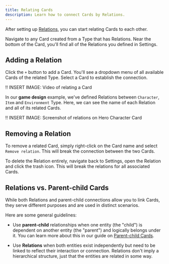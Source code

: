 ```yaml
---
title: Relating Cards
description: Learn how to connect Cards by Relations.
---
```


After setting up [Relations](/cards/relations/defining-relations), you can start relating Cards to each other.

Navigate to any Card created from a Type that has Relations. Near the bottom of the Card, you'll find all of the Relations you defined in Settings.

## Adding a Relation

Click the `+` button to add a Card. You'll see a dropdown menu of all available Cards of the related Type. Select a Card to establish the connection.

!! INSERT IMAGE: Video of relating a Card

In our **game design** example, we've defined Relations between `Character`, `Item` and `Environment` Type. Here, we can see the name of each Relation and all of its related Cards.

!! INSERT IMAGE: Screenshot of relations on Hero Character Card

## Removing a Relation

To remove a related Card, simply right-click on the Card name and select `Remove relation`. This will break the connection between the two Cards.

To delete the Relation entirely, navigate back to Settings, open the Relation and click the trash icon. This will break the relations for all associated Cards.

## Relations vs. Parent-child Cards

While both Relations and parent-child connections allow you to link Cards, they serve different purposes and are used in distinct scenarios.

Here are some general guidelines:

* Use **parent-child** relationships when one entity (the "child") is dependent on another entity (the "parent") and logically belongs under it. You can learn more about this in our guide on [Parent-child Cards](/cards/creating-cards/#parent-child-cards).

* Use **Relations** when both entities exist independently but need to be linked to reflect their interaction or connection. Relations don't imply a hierarchical structure, just that the entities are related in some way.